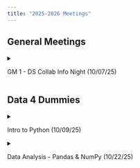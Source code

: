```yaml
---
title: "2025-2026 Meetings"
---
```


## General Meetings

<!--- GM #1 --->
<details>
  <summary> <p> GM 1 - DS Collab Info Night (10/07/25) </p> </summary>
  - Slides: <a href="../Files/GM_25_26/info_night.pdf" target="_blank">[info_night.pdf]</a> (Click to download) <br>
</details>


## Data 4 Dummies

<!--- Data 4 Dummies #1 --->
<details>
  <summary> <p> Intro to Python (10/09/25) </p> </summary>
  - Slides: <a href="../Files/Workshops_25_26/DUMMIES1/intro_to_python_slide.pdf" target="_blank">[Click Here]</a> (Opens in a New Tab) <br>
  - Worksheet: <a href="../Files/Workshops_25_26/DUMMIES1/Intro to Python + Data.ipynb" download="IntroToPython.ipynb" target="_blank">[IntroToPython.ipynb]</a> (Click to download) <br>
  - Answer Key: <a href="../Files/Workshops_25_26/DUMMIES1/ANSWERS Intro to Python + Data.ipynb" download="IntroAnswers.ipynb"target="_blank">[IntroAnswers.ipynb]</a> (Click to download) <br>
</details>

<!--- Data 4 Dummies #2 --->
<details>
  <summary> <p> Data Analysis - Pandas & NumPy (10/22/25) </p> </summary>
  - Slides: <a href="../Files/Workshops_25_26/DUMMIES2/data_analysis_slide.pdf" target="_blank">[Click Here]</a> (Opens in a New Tab) <br>
  - Worksheet: <a href="../Files/Workshops_25_26/DUMMIES2/NumPyPandas.ipynb" download="DataAnalysis.ipynb" target="_blank">[DataAnalysis.ipynB]</a> (Click to download) <br>
  - Answer Key: <a href="../Files/Workshops_25_26/DUMMIES2/ANSWERSNumPyPandas.ipynb" download="AnalysisAnswers.ipynb" target="_blank">[AnalysisAnswers.ipynB]</a> (Click to download) <br>
</details>


